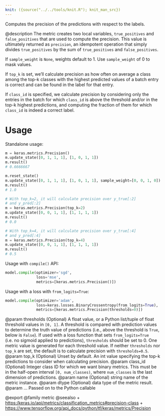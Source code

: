 ```yaml
---
knit: ({source("../../tools/knit.R"); knit_man_src})
---
```

Computes the precision of the predictions with respect to the labels.

@description
The metric creates two local variables, `true_positives` and
`false_positives` that are used to compute the precision. This value is
ultimately returned as `precision`, an idempotent operation that simply
divides `true_positives` by the sum of `true_positives` and
`false_positives`.

If `sample_weight` is `None`, weights default to 1.
Use `sample_weight` of 0 to mask values.

If `top_k` is set, we'll calculate precision as how often on average a class
among the top-k classes with the highest predicted values of a batch entry
is correct and can be found in the label for that entry.

If `class_id` is specified, we calculate precision by considering only the
entries in the batch for which `class_id` is above the threshold and/or in
the top-k highest predictions, and computing the fraction of them for which
`class_id` is indeed a correct label.

# Usage
Standalone usage:

```python
m = keras.metrics.Precision()
m.update_state([0, 1, 1, 1], [1, 0, 1, 1])
m.result()
# 0.6666667
```

```python
m.reset_state()
m.update_state([0, 1, 1, 1], [1, 0, 1, 1], sample_weight=[0, 0, 1, 0])
m.result()
# 1.0
```

```python
# With top_k=2, it will calculate precision over y_true[:2]
# and y_pred[:2]
m = keras.metrics.Precision(top_k=2)
m.update_state([0, 0, 1, 1], [1, 1, 1, 1])
m.result()
# 0.0
```

```python
# With top_k=4, it will calculate precision over y_true[:4]
# and y_pred[:4]
m = keras.metrics.Precision(top_k=4)
m.update_state([0, 0, 1, 1], [1, 1, 1, 1])
m.result()
# 0.5
```

Usage with `compile()` API:

```python
model.compile(optimizer='sgd',
              loss='mse',
              metrics=[keras.metrics.Precision()])
```

Usage with a loss with `from_logits=True`:

```python
model.compile(optimizer='adam',
              loss=keras.losses.BinaryCrossentropy(from_logits=True),
              metrics=[keras.metrics.Precision(thresholds=0)])
```

@param thresholds (Optional) A float value, or a Python list/tuple of float
    threshold values in `[0, 1]`. A threshold is compared with
    prediction values to determine the truth value of predictions (i.e.,
    above the threshold is `True`, below is `False`). If used with a
    loss function that sets `from_logits=True` (i.e. no sigmoid applied
    to predictions), `thresholds` should be set to 0. One metric value
    is generated for each threshold value. If neither `thresholds` nor
    `top_k` are set, the default is to calculate precision with
    `thresholds=0.5`.
@param top_k (Optional) Unset by default. An int value specifying the top-k
    predictions to consider when calculating precision.
@param class_id (Optional) Integer class ID for which we want binary metrics.
    This must be in the half-open interval `[0, num_classes)`, where
    `num_classes` is the last dimension of predictions.
@param name (Optional) string name of the metric instance.
@param dtype (Optional) data type of the metric result.
@param ... Passed on to the Python callable

@export
@family metric
@seealso
+ <https:/keras.io/api/metrics/classification_metrics#precision-class>
+ <https://www.tensorflow.org/api_docs/python/tf/keras/metrics/Precision>
